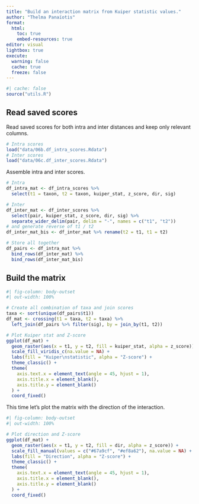 ```yaml
---
title: "Build an interaction matrix from Kuiper statistic values."
author: "Thelma Panaïotis"
format: 
  html:
    toc: true
    embed-resources: true
editor: visual
lightbox: true
execute:
  warning: false
  cache: true
  freeze: false
---
```


```r
#| cache: false
source("utils.R")
```

## Read saved scores

Read saved scores for both intra and inter distances and keep only relevant columns.

```r
# Intra scores
load("data/06b.df_intra_scores.Rdata")
# Inter scores
load("data/06c.df_inter_scores.Rdata")
```

Assemble intra and inter scores.

```r
# Intra
df_intra_mat <- df_intra_scores %>% 
  select(t1 = taxon, t2 = taxon, kuiper_stat, z_score, dir, sig)

# Inter
df_inter_mat <- df_inter_scores %>% 
  select(pair, kuiper_stat, z_score, dir, sig) %>% 
  separate_wider_delim(pair, delim = "-", names = c("t1", "t2"))
# and generate reverse of t1 / t2
df_inter_mat_bis <- df_inter_mat %>% rename(t2 = t1, t1 = t2)

# Store all together
df_pairs <- df_intra_mat %>% 
  bind_rows(df_inter_mat) %>% 
  bind_rows(df_inter_mat_bis)
```

## Build the matrix

```r
#| fig-column: body-outset
#| out-width: 100%

# Create all combination of taxa and join scores
taxa <- sort(unique(df_pairs$t1))
df_mat <- crossing(t1 = taxa, t2 = taxa) %>% 
  left_join(df_pairs %>% filter(sig), by = join_by(t1, t2))

# Plot Kuiper stat and Z-score
ggplot(df_mat) +
  geom_raster(aes(x = t1, y = t2, fill = kuiper_stat, alpha = z_score)) +
  scale_fill_viridis_c(na.value = NA) +
  labs(fill = "Kuiper\nstatistic", alpha = "Z-score") +
  theme_classic() +
  theme(
    axis.text.x = element_text(angle = 45, hjust = 1),
    axis.title.x = element_blank(),
    axis.title.y = element_blank()
  ) + 
  coord_fixed()
```

This time let’s plot the matrix with the direction of the interaction.

```r
#| fig-column: body-outset
#| out-width: 100%

# Plot direction and Z-score
ggplot(df_mat) +
  geom_raster(aes(x = t1, y = t2, fill = dir, alpha = z_score)) +
  scale_fill_manual(values = c("#67a9cf", "#ef8a62"), na.value = NA) +
  labs(fill = "Direction", alpha = "Z-score") +
  theme_classic() +
  theme(
    axis.text.x = element_text(angle = 45, hjust = 1),
    axis.title.x = element_blank(),
    axis.title.y = element_blank()
  ) + 
  coord_fixed()
```
